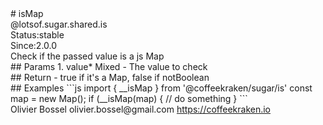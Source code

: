 <div class="docmap-mdx">
# isMap
<div class="_namespace">@lotsof.sugar.shared.is</div>
<div class="_metas">
<div class="_status"><span class="_status-label">Status:</span><span class="_status-value -stable">stable</span></div>
<div class="_since"><span class="_since-label">Since:</span><span class="_since-value">2.0.0</span></div>
</div>
<div class="_description">
Check if the passed value is a js Map
</div>
<div class="_params">
## Params
1. <span class="_name">value<span class="_required">*</span></span><span class="_default"></span> <span class="_type">Mixed</span>
   - The value to check
</div>
<div class="_return">
## Return
- <span class="_description">true if it's a Map, false if not</span><span class="_default"></span><span class="_type">Boolean</span>
</div>
<div class="_examples">
## Examples
```js
import { __isMap } from '@coffeekraken/sugar/is'
const map = new Map();
if (__isMap(map) {
  // do something
}
```
</div>
<div class="_author">
<span class="_name">Olivier Bossel</span>
<span class="_email">olivier.bossel@gmail.com</span>
<a href="https://coffeekraken.io" target="_blank" class="_url">https://coffeekraken.io</a>
</div>
</div>